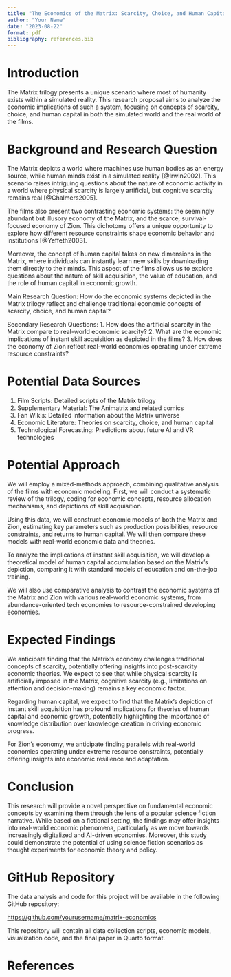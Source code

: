 ```yaml
---
title: "The Economics of the Matrix: Scarcity, Choice, and Human Capital in a Simulated Reality"
author: "Your Name"
date: "2023-08-22"
format: pdf
bibliography: references.bib
---
```


# Introduction

The Matrix trilogy presents a unique scenario where most of humanity exists within a simulated reality. This research proposal aims to analyze the economic implications of such a system, focusing on concepts of scarcity, choice, and human capital in both the simulated world and the real world of the films.

# Background and Research Question

The Matrix depicts a world where machines use human bodies as an energy source, while human minds exist in a simulated reality [@Irwin2002]. This scenario raises intriguing questions about the nature of economic activity in a world where physical scarcity is largely artificial, but cognitive scarcity remains real [@Chalmers2005].

The films also present two contrasting economic systems: the seemingly abundant but illusory economy of the Matrix, and the scarce, survival-focused economy of Zion. This dichotomy offers a unique opportunity to explore how different resource constraints shape economic behavior and institutions [@Yeffeth2003].

Moreover, the concept of human capital takes on new dimensions in the Matrix, where individuals can instantly learn new skills by downloading them directly to their minds. This aspect of the films allows us to explore questions about the nature of skill acquisition, the value of education, and the role of human capital in economic growth.

Main Research Question: How do the economic systems depicted in the Matrix trilogy reflect and challenge traditional economic concepts of scarcity, choice, and human capital?

Secondary Research Questions:
1. How does the artificial scarcity in the Matrix compare to real-world economic scarcity?
2. What are the economic implications of instant skill acquisition as depicted in the films?
3. How does the economy of Zion reflect real-world economies operating under extreme resource constraints?

# Potential Data Sources

1. Film Scripts: Detailed scripts of the Matrix trilogy
2. Supplementary Material: The Animatrix and related comics
3. Fan Wikis: Detailed information about the Matrix universe
4. Economic Literature: Theories on scarcity, choice, and human capital
5. Technological Forecasting: Predictions about future AI and VR technologies

# Potential Approach

We will employ a mixed-methods approach, combining qualitative analysis of the films with economic modeling. First, we will conduct a systematic review of the trilogy, coding for economic concepts, resource allocation mechanisms, and depictions of skill acquisition.

Using this data, we will construct economic models of both the Matrix and Zion, estimating key parameters such as production possibilities, resource constraints, and returns to human capital. We will then compare these models with real-world economic data and theories.

To analyze the implications of instant skill acquisition, we will develop a theoretical model of human capital accumulation based on the Matrix's depiction, comparing it with standard models of education and on-the-job training.

We will also use comparative analysis to contrast the economic systems of the Matrix and Zion with various real-world economic systems, from abundance-oriented tech economies to resource-constrained developing economies.

# Expected Findings

We anticipate finding that the Matrix's economy challenges traditional concepts of scarcity, potentially offering insights into post-scarcity economic theories. We expect to see that while physical scarcity is artificially imposed in the Matrix, cognitive scarcity (e.g., limitations on attention and decision-making) remains a key economic factor.

Regarding human capital, we expect to find that the Matrix's depiction of instant skill acquisition has profound implications for theories of human capital and economic growth, potentially highlighting the importance of knowledge distribution over knowledge creation in driving economic progress.

For Zion's economy, we anticipate finding parallels with real-world economies operating under extreme resource constraints, potentially offering insights into economic resilience and adaptation.

# Conclusion

This research will provide a novel perspective on fundamental economic concepts by examining them through the lens of a popular science fiction narrative. While based on a fictional setting, the findings may offer insights into real-world economic phenomena, particularly as we move towards increasingly digitalized and AI-driven economies. Moreover, this study could demonstrate the potential of using science fiction scenarios as thought experiments for economic theory and policy.

# GitHub Repository

The data analysis and code for this project will be available in the following GitHub repository:

[https://github.com/yourusername/matrix-economics](https://github.com/yourusername/matrix-economics)

This repository will contain all data collection scripts, economic models, visualization code, and the final paper in Quarto format.

# References